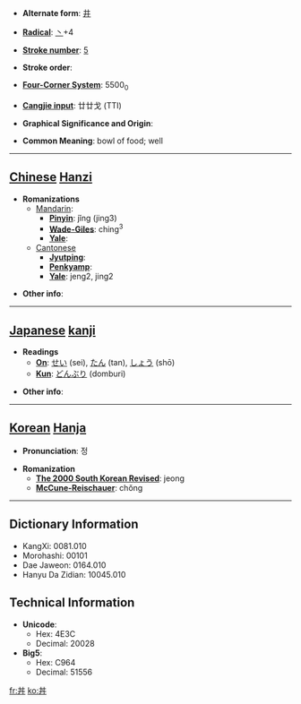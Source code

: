 * '''Alternate form''': [[井]]

* '''[[Wiktionary:Chinese radical index| Radical]]''': [[Wiktionary:Chinese radical index 丶|丶]]+4

* '''[[Wiktionary:Chinese total strokes index|Stroke number]]''': [[Wiktionary:Chinese total strokes index 5|5]]

* '''Stroke order''': 

* '''[[Wiktionary:Chinese four corner index|Four-Corner System]]''': 5500<sub>0</sub>

* '''[[Wiktionary:Chinese Cangjie index|Cangjie input]]''': 廿廿戈 (TTI)

* '''Graphical Significance and Origin''': 

* '''Common Meaning''': bowl of food; well

----

== [[Chinese]] [[Hanzi]] ==

* '''Romanizations'''
** [[Mandarin]]:
*** '''[[Pinyin]]''': jǐng (jing3)
*** '''[[Wade-Giles]]''': ching<sup>3</sup>
*** '''[[Yale]]''': 
**[[Cantonese]]
***'''[[Jyutping]]''':
***'''[[Penkyamp]]''': 
***'''[[Yale]]''': jeng2, jing2

* '''Other info''': 

----

== [[Japanese]] [[kanji]] ==

* '''Readings'''
** '''[[On]]''': [[せい]] (sei), [[たん]] (tan), [[しょう]] (shō)
** '''[[Kun]]''': [[どんぶり]] (domburi)

* '''Other info''':  

----

== [[Korean]] [[Hanja]] ==

* '''Pronunciation''': 정

* '''Romanization'''
** '''[[The 2000 South Korean Revised Romanization|The 2000 South Korean Revised]]''': jeong
** '''[[McCune-Reischauer]]''': chŏng

----

== Dictionary Information ==

* KangXi: 0081.010
* Morohashi: 00101
* Dae Jaweon: 0164.010
* Hanyu Da Zidian: 10045.010

== Technical Information ==

* '''Unicode''':
** Hex: 4E3C
** Decimal: 20028
* '''Big5''':
** Hex: C964
** Decimal: 51556

[[fr:丼]]
[[ko:丼]]